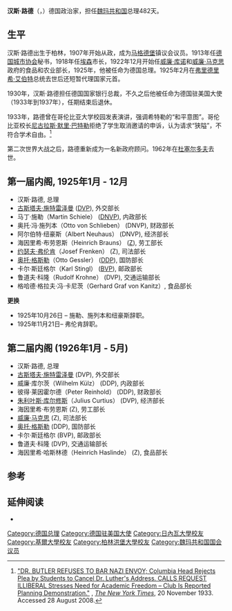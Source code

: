 {{Infobox Prime Minister
 | name          =汉斯·路德
 | image         =Bundesarchiv Bild 146-1969-008A-07, Hans Luther.jpg
 | order         =[[德国总理|德国总理]]<br><small>第9任[[德国总理|魏玛共和国总理]]</small>
 | term_start    =1925年1月15日
 | term_end      =1926年5月12日
 | predecessor   =[[威廉·马克思|威廉·马克思]]
 | successor     =[[威廉·马克思|威廉·马克思]]
 | birth_date    ={{birth date|1879|3|10|df=y}}
 | birth_place   =柏林
 | death_date    ={{death date and age|1962|5|11|1879|3|10|df=y}}
 | death_place   =[[杜塞尔多夫|杜塞尔多夫]]
 | profession    =律师
 | party         =无
 | religion      =[[路德会|路德会]]
}}
'''汉斯·路德'''（{{lang-de|'''Hans Luther'''}}，{{bd|1879年|3月10日|1962年|5月11日}}）德国政治家，担任[[魏玛共和国|魏玛共和国]]总理482天。

==生平==
汉斯·路德出生于柏林，1907年开始从政，成为[[马格德堡|马格德堡]]镇议会议员。1913年任[[德国城市协会|德国城市协会]]秘书，1918年任[[埃森|埃森]]市长，1922年12月开始任[[威廉·库诺|威廉·库诺]]和[[威廉·马克思|威廉·马克思]]政府的食品和农业部长，1925年，他被任命为德国总理。1925年2月在[[弗里德里希·艾伯特|弗里德里希·艾伯特]]总统去世后还短暂代理国家元首。

1930年，汉斯·路德担任德国国家银行总裁，不久之后他被任命为德国驻美国大使（1933年到1937年），任期结束后退休。

1933年，路德曾在哥伦比亚大学校园发表演讲，强调希特勒的“和平意图”。哥伦比亚校长[[尼古拉斯·默里·巴特勒|尼古拉斯·默里·巴特勒]]拒绝了学生取消邀请的申诉，认为请求“狭隘”，不符合学术自由。<ref>[http://select.nytimes.com/gst/abstract.html?res=F30B16FF3F5516738DDDA90A94D9415B838FF1D3&scp=1 "DR. BUTLER REFUSES TO BAR NAZI ENVOY; Columbia Head Rejects Plea by Students to Cancel Dr. Luther's Address. CALLS REQUEST ILLIBERAL Stresses Need for Academic Freedom – Club Is Reported Planning Demonstration."] {{Wayback|url=http://select.nytimes.com/gst/abstract.html?res=F30B16FF3F5516738DDDA90A94D9415B838FF1D3&scp=1 |date=20130509013152 }}, ''[[The_New_York_Times|The New York Times]]'', 20 November 1933. Accessed 28 August 2008.</ref>

第二次世界大战之后，路德重新成为一名新政府顾问。1962年在[[杜塞尔多夫|杜塞尔多夫]]去世。

==第一届内阁, 1925年1月 - 12月==
*汉斯·路德, 总理
*[[古斯塔夫·施特雷泽曼|古斯塔夫·施特雷泽曼]] ([[德国人民党|DVP]]), 外交部长
*马丁·施勒（Martin Schiele） ([[DNVP|DNVP]]), 内政部长
*奥托·冯·施列本（Otto von Schlieben） (DNVP), 财政部长
*阿尔伯特·纽豪斯（Albert Neuhaus） (DNVP), 经济部长
*海因里希·布劳恩斯（Heinrich Brauns） ([[德国中央党|Z]]), 劳工部长
*[[约瑟夫·弗伦肯|约瑟夫·弗伦肯]]（Josef Frenken） (Z), 司法部长
*[[奥托·格斯勒|奥托·格斯勒]]（Otto Gessler） ([[德国民主党|DDP]]), 国防部长
*卡尔·斯廷格尔（Karl Stingl） ([[巴伐利亚人民党|BVP]]), 邮政部长
*鲁道夫·科隆（Rudolf Krohne） (DVP), 交通运输部长
*格哈德·格拉夫·冯·卡尼茨（Gerhard Graf von Kanitz）, 食品部长

'''更换'''
*1925年10月26日 – 施勒、施列本和纽豪斯辞职。
*1925年11月21日– 弗伦肯辞职。

==第二届内阁 (1926年1月 - 5月)==
*汉斯·路德, 总理
*[[古斯塔夫·施特雷泽曼|古斯塔夫·施特雷泽曼]] (DVP), 外交部长
*威廉·库尔茨（Wilhelm Külz） (DDP), 内政部长
*彼得·莱因霍尔德（Peter Reinhold） (DDP), 财政部长
*[[朱利叶斯·库尔修斯|朱利叶斯·库尔修斯]]（Julius Curtius） (DVP), 经济部长
*海因里希·布劳恩斯 (Z), 劳工部长
*[[威廉·马克思|威廉·马克思]] (Z), 司法部长
*[[奥托·格斯勒|奥托·格斯勒]] (DDP), 国防部长
*卡尔·斯廷格尔 (BVP), 邮政部长
*鲁道夫·科隆 (DVP), 交通运输部长
*海因里希·哈斯林德（Heinrich Haslinde） (Z), 食品部长

==参考==
{{Reflist}}

==延伸阅读==
{{Commons category|Hans Luther}}
*{{cite book |first=C. Edmund |last=Clingan |title=The Lives of Hans Luther, 1879–1962: German Chancellor, Reichsbank President, and Hitler's Ambassador |publisher=Lexington Books |year=2010 }}

{{s-start}}
{{s-off}}
{{succession box  | before=[[威廉·马克思|威廉·马克思]] | title=[[德国总理|魏玛共和国总理]] | years=1925–1926| after=[[威廉·马克思|威廉·马克思]]}}
{{Succession box | before=[[弗里德里希·艾伯特|弗里德里希·艾伯特]] | title=[[德国总统|代理德国总统]]| years=1925年2月28日- 1925年3月12日| after=[[沃尔特·西蒙斯|沃尔特·西蒙斯]] '''}}
{{s-end}}
{{德国总理}}

{{Authority control}}
{{DEFAULTSORT:Luther, Hans}}
[[Category:德国总理|Category:德国总理]]
[[Category:德国驻美国大使|Category:德国驻美国大使]]
[[Category:日內瓦大學校友|Category:日內瓦大學校友]]
[[Category:基爾大學校友|Category:基爾大學校友]]
[[Category:柏林洪堡大學校友|Category:柏林洪堡大學校友]]
[[Category:魏玛共和国国会议员|Category:魏玛共和国国会议员]]